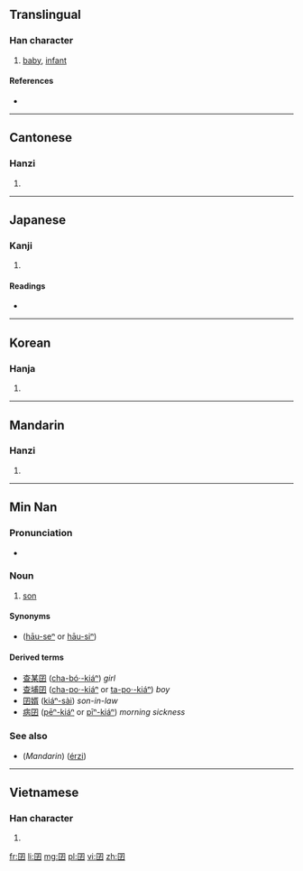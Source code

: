 ==Translingual==

===Han character===
{{Han char|rn=31|rad=囗|as=03|sn=6|four=6040<sub>7</sub>|canj=田弓木 (WND)}}

# [[baby]], [[infant]]

====References====
* {{Han ref|kx=0216.240|dkj=04688|dj=0422.020|hdz=10713.070|uh=56DD|ud=22237|bh=A65F|bd=42591}}

----

==Cantonese==

===Hanzi===
{{yue-hanzi|jyut=|y=gin2, jai2, joi2}}

# {{defn|Cantonese|sort=囗03}}

----

==Japanese==

===Kanji===
{{ja-kanji|grade=|rs=囗03}}

# {{defn|Japanese|sort=囗03}}

====Readings====
* {{ja-readings|on=[[けん]] (ken), [[げん]] (gen), [[がち]] (gachi)|kun=[[こども]] (kodomo)}}

----

==Korean==

===Hanja===
{{ko-hanja|hangeul=건|rv=geon|mr=kŏn}}

# {{defn|Korean|sort=囗03}}

----

==Mandarin==

===Hanzi===
{{cmn-hanzi|pin=[[jiǎn]] ([[jian3]])|wg=chien<sup>3</sup>}}

# {{defn|Mandarin|sort=囗03}}

----

==Min Nan==
{{zh-hanzi|{{zh-lookup|囝}}}}

===Pronunciation===
* {{IPA|[ kiã˥˧ ]|lang=nan}}

===Noun===
{{nan-noun|ts|poj=kiáⁿ|pojt=kiaN2|rs=囗03}}

# [[son]]

====Synonyms====
* {{zh-ts|後生|后生}} ([[hāu-seⁿ]] or [[hāu-siⁿ]])

====Derived terms====
* [[查某囝]] ([[cha-bó·-kiáⁿ]]) ''girl''
* [[查埔囝]] ([[cha-po·-kiáⁿ]] or [[ta-po·-kiáⁿ]]) ''boy''
* [[囝婿]] ([[kiáⁿ-sài]]) ''son-in-law''
* [[病囝]] ([[pēⁿ-kiáⁿ]] or [[pīⁿ-kiáⁿ]]) ''morning sickness''

===See also===
* (''Mandarin'') {{zh-ts|兒子|儿子}} ([[érzi]])

----

==Vietnamese==

===Han character===
{{vi-hantu|[[kiển]], [[cưởng]], [[niên]]|rs=囗03}}

# {{defn|Vietnamese|sort=囗03}}

[[fr:囝]]
[[li:囝]]
[[mg:囝]]
[[pl:囝]]
[[vi:囝]]
[[zh:囝]]